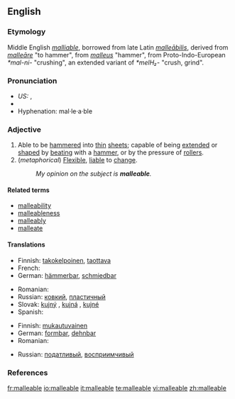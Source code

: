 ==English==

===Etymology===
Middle English ''[[malliable]]'', borrowed from late Latin ''[[malleabilis|malleābilis]]'', derived from ''[[malleare|malleāre]]'' "to hammer", from ''[[malleus]]'' "hammer", from Proto-Indo-European ''*mal-ni-'' "crushing", an extended variant of ''*melH₂-'' "crush, grind".

===Pronunciation===
*''US:'' {{IPA|/ˈmæliəbəl/}}, {{SAMPA|/"m{li@b@l/}}
*{{audio|en-us-malleable.ogg|Audio (US)}}
*Hyphenation: mal·le·a·ble

===Adjective===
{{en-adj}}

# Able to be [[hammer]]ed into [[thin]] [[sheet]]s; capable of being [[extend]]ed or [[shape]]d by [[beat]]ing with a [[hammer]], or by the pressure of [[roller]]s.
# (''metaphorical'') [[flexible|Flexible]], [[liable]] to [[change]].
#: ''My opinion on the subject is '''malleable'''.''

====Related terms====
*[[malleability]]
*[[malleableness]]
*[[malleably]]
*[[malleate]]

====Translations====
{{trans-top|able to be hammered into thin sheets}}
* Finnish: [[takokelpoinen]], [[taottava]]
* French: {{t|fr|malléable}}
* German: [[hämmerbar]], [[schmiedbar]]
{{trans-mid}}
* Romanian: {{t|ro|maleabil}}
* Russian: [[ковкий]], [[пластичный]]
* Slovak: [[kujný]] {{m}}, [[kujná]] {{f}}, [[kujné]] {{n}}
* Spanish: {{t|es|maleable}}
{{trans-bottom}}

{{trans-top|liable to change}}
* Finnish: [[mukautuvainen]]
* German: [[formbar]], [[dehnbar]]
* Romanian: {{t|ro|maleabil}}
{{trans-mid}}
* Russian: [[податливый]], [[восприимчивый]]
{{trans-bottom}}

===References===
{{R:Webster 1913}}

[[fr:malleable]]
[[io:malleable]]
[[it:malleable]]
[[te:malleable]]
[[vi:malleable]]
[[zh:malleable]]